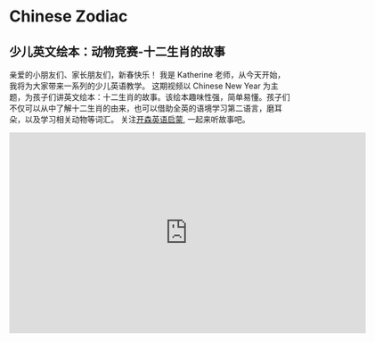 # Chinese Zodiac

## 少儿英文绘本：动物竞赛-十二生肖的故事

亲爱的小朋友们、家长朋友们，新春快乐！
我是 Katherine 老师，从今天开始，我将为大家带来一系列的少儿英语教学。
这期视频以 Chinese New Year 为主题，为孩子们讲英文绘本：十二生肖的故事。该绘本趣味性强，简单易懂。孩子们不仅可以从中了解十二生肖的由来，也可以借助全英的语境学习第二语言，磨耳朵，以及学习相关动物等词汇。
关注[开森英语启蒙](https://space.bilibili.com/20797715), 一起来听故事吧。

<iframe
  src="https://player.bilibili.com/player.html?bvid=BV1p3411o7XQ&cid=1&page=1"
  scrolling="no"
  border="0"
  frameborder="no"
  framespacing="0"
  allowfullscreen="true"
  width="640"
  height="360"
></iframe>
